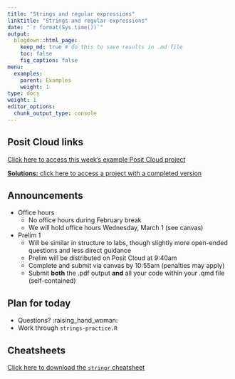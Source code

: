 ```yaml
---
title: "Strings and regular expressions"
linktitle: "Strings and regular expressions"
date: "`r format(Sys.time())`"
output:
  blogdown::html_page:
    keep_md: true # do this to save results in .md file
    toc: false
    fig_caption: false
menu:
  examples:
    parent: Examples
    weight: 1
type: docs
weight: 1
editor_options:
  chunk_output_type: console
---
```


## Posit Cloud links

[Click here to access this week's example Posit Cloud project](https://posit.cloud/spaces/328615/content/5470040)

[**Solutions:** click here to access a project with a completed version](https://posit.cloud/spaces/328615/content/5470044)



## Announcements
- Office hours
  - No office hours during February break
  - We will hold office hours Wednesday, March 1 (see canvas)
- Prelim 1
  - Will be similar in structure to labs, though slightly more open-ended questions and less direct guidance
  - Prelim will be distributed on Posit Cloud at 9:40am
  - Complete and submit via canvas by 10:55am (penalties may apply)
  - Submit **both** the .pdf output **and** all your code within your .qmd file (self-contained)


## Plan for today
- Questions? :raising_hand_woman:
- Work through `strings-practice.R`


## Cheatsheets

[Click here to download the `stringr` cheatsheet](https://raw.githubusercontent.com/rstudio/cheatsheets/main/strings.pdf)

